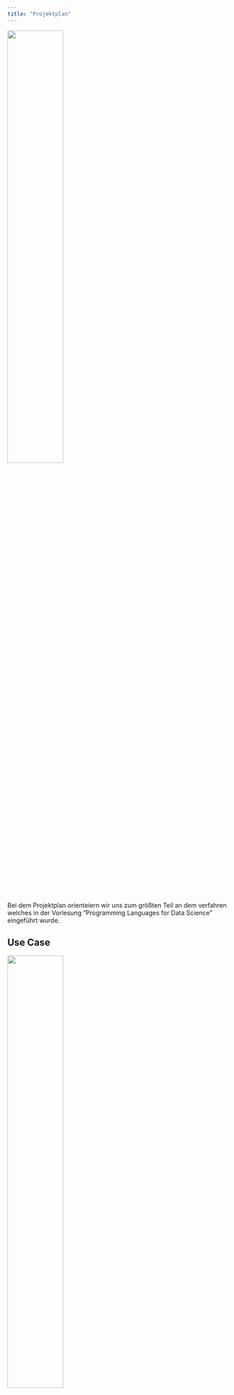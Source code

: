 ```yaml
---
title: "Projektplan"
---
```


<img src="files/plan_complete.png" style="width:50%">

Bei dem Projektplan orienteiern wir uns zum größten Teil an dem verfahren welches in der Vorlesung "Programming Languages for Data Science" eingeführt wurde.

## Use Case
<img src="files/plan_use_case.png" style="width:50%">

Wir wurden von der Deutschen Regierung beauftragt bei ihrer Kampagne für eine bessere Impfquote einen Beitrag zu leisten. Dieser bezieht sich auf die identifikation von möglichen Standorten für Werbekampagnen. Unsere Aufgabe ist es die Orte mit dem größten Aufkommen von ungeimpften innerhalb deutschlands zu identifizieren. Anhand dieser Identifikation können dann gezielt und auf den jeweiligen Ort zugeschnittene Kampagnen gestartet werden.

Ziel soll es sein eine Map von Deuschland zu haben und die Veränderung von geimpften und ungeimpften Personenaufkommen über die Zeit zu betrachten. Daraus lässt sich dann ableiten welche die Orte sind, andenen das höchste aufkommen von ungeimpften Personen stattfindet. Da diese Orte ein großes Potential für die Verbreitung des COVID-Virus sind ist es wichtig die Impfquote an diesen zu erhöhen.



## Problemdefinition
<img src="files/plan_frame.png" style="width:50%">

### Zielpopulation
Unsere Zielpopulation sind alle Menschen in Deutschland. Wir versuchen zu verstehen an welchen Orten viele Menschen zusammen kommen und ob diese Menschen geimpft oder ungeimpft sind. Hierbei stützen wir uns auf die offiziellen Impfdaten vom RKI sowie den Mobilitireport von Google.

### Zielfrage
Anhand der oben genannten Fragestellung versuchen wir herauszufinden welches der beste Standort für eine Werbekampagne der Regierung für eine Impfung ist. Die hierbei gewonnenen Daten können für die Entscheidung des Ortes genutzt werden, sowie für die gezielte Ausrichtung der Kampagne. In einem Jugendheim wird zum Beispiel eine andere Strategie benötigt als in einem Supermarkt. Anhand dieser Daten kann dann Entschieden werden wo die Werbekampaghnen gestartet werden.


## Wichtige Variabeln
<img src="files/plan_kpis.png" style="width:50%">

Die wichtigste Variable für uns ist das Verhältnis von ungeimpften Menschen zum aufkommen an einem Standort.


## Metriken
<img src="files/plan_metriken.png" style="width:50%">

soon...

